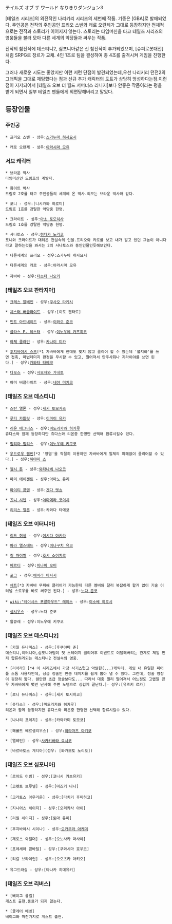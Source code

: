 テイルズ オブ ザ ワールド なりきりダンジョン3

[테일즈 시리즈]의 외전작인 나리키리 시리즈의 세번째 작품. 기종은 [GBA]로 발매되었다.
주인공은 전작의 주인공인 프리오 스벤와 캐로 오란제가 그대로 등장하지만 전체적으로는 전작과 스토리가 이어지지 않는다. 스토리는 타임머신을 타고 테일즈 시리즈의 영웅들을 불러 모아 다른 세계의 악당들과 싸우는 작품.

전작의 참전작에 데스티니2, 심포니아같은 신 참전작이 추가되었으며, [슈퍼로봇대전]처럼 SRPG로 장르가 교채. 4인 1조로 팀을 결성하여 총 4조를 출격시켜 게임을 진행한다.

그러나 새로운 시도는 좋았지만 이런 저런 단점이 발견되었는데,우선 나리키리 던전2의 그래픽을 그대로 재탕했다는 점과 신규 추가 캐릭터의 도트가 상당히 엉성하다는점.이런 점이 지저되어서 [테일즈 오브 더 월드 서머너스 리니지]보다 안좋은 작품이라는 평을 받게 되면서 일부 테일즈 팬들에게 외면당해버리고 말았다.

== 등장인물 ==
=== 주인공 ===
 * 프리오 스벤 - 성우:[[스가누마 히사요시]]

 * 캐로 오란제 - 성우:[[아라시마 모유]]

=== 서브 캐릭터 ===
 * 브라운 박사 
 타임머신인 드림호의 계발자.

 * 화이트 박사
 드림호 2호를 타고 주인공들의 세계에 온 박사.외모는 브라운 박사와 같다.

 * 포니 - 성우:[니시카와 히로미]
 드림호 1호를 강탈한 악당중 한명.

 * 크라이트 - 성우:[[아소 토모히사]]
 드림호 1호를 강탈한 악당중 한명.

 * 사나토스 - 성우:[[히다카 노리코]]
 포니와 크라이트가 대려온 전설속의 인물.프리오와 캬로를 보고 내가 알고 있던 그놈이 아니다라고 말하는것을 봐서는 2의 사나토스와 동인인물인듯해보인다.

 * 다른세계의 프리오 - 성우:스가누마 히사요시

 * 다른세계의 캐로 - 성우:아라시마 모유
 
 * 자바바 - 성우:[[타츠타 나오키]]

=== [테일즈 오브 판타지아] ===
 * [[크레스 알베인]] - 성우:[[쿠사오 타케시]]

 * [[체스터 버클라이트]] - 성우:[이토 켄타로]

 * [[민트 아드네이드]] - 성우:[[이와오 준코]]

 * [[클라스 F. 레스터]] - 성우:[[이노우에 카즈히코]]

 * [[아체 클라인]] - 성우:[[카나이 미카]]

 * [[후지바야시 스즈]][*1 자바바에게 한대도 맞지 않고 클리어 할 수 있는데 '불지화'를 쓰면 접촉, 마법데미지 판정을 무시할 수 있고, 떨어져서 만주사화나 지라이야를 쓰면 된다.] - 성우:[[카와타 타에코]]

 * [[다오스]] - 성우:[[시오자와 가네토]]

 * 아미 버클라이트 - 성우:[[네야 미치코]]

=== [테일즈 오브 데스티니] ===
 * [[스탄 엘론]] - 성우:[[세키 토모카즈]]

 * [[루티 카틀릿]] - 성우:[[이마이 유카]]
  
 * [[리온 매그너스]] - 성우:[[미도리카와 히카루]]
 쥬다스와 함께 등장하지만 쥬다스와 리온중 한명만 선택해 합류시킬수 있다.

 * [[필리아 필리스]] - 성우:[[이노우에 키쿠코]]

 * [[우드로우 켈빈]][*2 '양염'을 적절히 이용하면 자바바에게 일체의 피해없이 클리어할 수 있다.] - 성우:[[하야미 쇼]]

 * [[첼시 톤]] - 성우:[[와타나베 나오코]]

 * [[마리 에이젠트]] - 성우:[[아마노 유리]]
 
 * [[마이티 콩맨]] - 성우:[[겐다 텟쇼]]

 * [[죠니 시덴]] - 성우:[[야마데라 코이치]]

 * [[리리스 엘론]] - 성우:카와다 타에코

=== [테일즈 오브 이터니아] ===
 * [[리드 허셸]] - 성우:[[이시다 아키라]]

 * [[파라 엘스테드]] - 성우:[[미나구치 유코]]

 * [[킬 차이벨]] - 성우:[[호시 소이치로]]

 * [[메르디]] - 성우:[[미나미 오미]]

 * [[포그]] - 성우:[[에바라 마사시]]

 * [[채트]][*3 자바바 무피해 클리어가 가능한데 다른 멤버와 달리 복잡하게 할거 없이 기술 이터널 스로우를 바로 써주면 된다.] - 성우:[[노다 준코]]
 
 * [[wiki:"레이시스 포말하우드" 레이스]] - 성우:[[이소베 히로시]]

 * [[셀시우스]] - 성우:노다 준코

 * 왈큐레 - 성우:이노우에 키쿠코

=== [테일즈 오브 데스티니2] ===
 * [카일 듀나미스] - 성우:[후쿠야마 준]
 데스티니,이터니아,심포니아팀이 첫 스테이지 클리어후 이벤트로 이탈해버리는 관계로 제일 먼저 합류하게되는 데스티니2 전설속의 영웅.

 * [리아라] [*4 이 시리즈에서 가장 사기스럽고 악랄한(...)캐릭터. 게임 내 유일한 피어풀 스톰 사용자인데, 상급 정술인 만큼 데미지를 쉽게 뽑아 낼 수 있다. 그런데, 정술 영창이 굉장히 짧다. 웬만한 초급 정술보다도... 따라서 대충 멀리 떨어져서 어느정도 고렙일 경우 자바바에게 몇번 난사해 주면 노뎀으로 싱겁게 끝난다.]- 성우:[유즈키 료카]

 * [로니 듀나미스] - 성우:[세키 토시히코]

 * [쥬다스] - 성우:[미도리카와 히카루]
 리온과 함께 등장하지만 쥬다스와 리온중 한명만 선택해 합류시킬수 있다.

 * [나나리 프레치] - 성우:[카와카미 토모코]
 
 * [해롤드 베르셀리우스] - 성우:[[히라마츠 아키코]]

 * [엘레인] - 성우:[[사카키바라 요시코]]

 * [바르바토스 게티아](성우: [와카모토 노리오])

=== [테일즈 오브 심포니아] ===
 * [로이드 어빙] - 성우:[코니시 카츠유키]

 * [코렛트 브루넬] - 성우:[미즈키 나나]
 
 * [크라토스 아우리온] - 성우:[타치키 후미히코]
 
 * [지니어스 세이지] - 성우:[오리카사 아이]

 * [리필 세이지] - 성우:[토마 유미]
 
 * [후지바야시 시이나] - 성우:[[오카무라 아케미]]

 * [제로스 와일더] - 성우:[오노사카 마사야]

 * [프레세아 콤바틸] - 성우:[쿠와시마 호우코]

 * [리갈 브라이언] - 성우:[오오츠카 아키오]
 
 * 유그드라실 - 성우:[타나카 히데유키]
 
=== [테일즈 오브 리버스] ===
 * [베이그 륭벨]
 게스트 출현.동료가 되지 않는다.

 * [클레어 베넷]
 베이그와 마찬가지로 게스트 출현.
